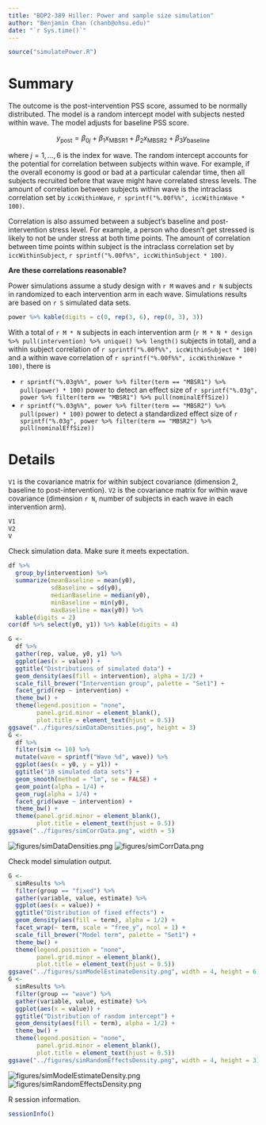 ```yaml
---
title: "BDP2-389 Hiller: Power and sample size simulation"
author: "Benjamin Chan (chanb@ohsu.edu)"
date: "`r Sys.time()`"
---
```


```r
source("simulatePower.R")
```

# Summary

The outcome is the post-intervention PSS score, assumed to be normally distributed.
The model is a random intercept model with subjects nested within wave.
The model adjusts for baseline PSS score.

$$
y_\text{post} = \beta_{0j} + \beta_1 x_\text{MBSR1} + \beta_2 x_\text{MBSR2} + \beta_3 y_\text{baseline}
$$

where $j = 1, \ldots, 6$ is the index for wave.
The random intercept accounts for the potential for correlation between subjects within wave.
For example, if the overall economy is good or bad at a particular calendar time, then all subjects recruited before that wave might have correlated stress levels.
The amount of correlation between subjects within wave is the intraclass correlation set by `iccWithinWave`, `r sprintf("%.00f%%", iccWithinWave * 100)`.

Correlation is also assumed between a subject's baseline and post-intervention stress level.
For example, a person who doesn't get stressed is likely to not be under stress at both time points.
The amount of correlation between time points within subject is the intraclass correlation set by `iccWithinSubject`, `r sprintf("%.00f%%", iccWithinSubject * 100)`.

**Are these correlations reasonable?**

Power simulations assume a study design with `r M` waves and `r N` subjects in randomized to each intervention arm in each wave.
Simulations results are based on `r S` simulated data sets.

```r
power %>% kable(digits = c(0, rep(3, 6), rep(0, 3), 3))
```

With a total of `r M * N` subjects in each intervention arm 
(`r M * N * design %>% pull(intervention) %>% unique() %>% length()` subjects in total), 
and a within subject correlation of `r sprintf("%.00f%%", iccWithinSubject * 100)` 
and a within wave correlation of `r sprintf("%.00f%%", iccWithinWave * 100)`, 
there is

* `r sprintf("%.03g%%", power %>% filter(term == "MBSR1") %>% pull(power) * 100)` 
  power to detect an effect size of 
  `r sprintf("%.03g", power %>% filter(term == "MBSR1") %>% pull(nominalEffSize))`
* `r sprintf("%.03g%%", power %>% filter(term == "MBSR2") %>% pull(power) * 100)` 
  power to detect a standardized effect size of 
  `r sprintf("%.03g", power %>% filter(term == "MBSR2") %>% pull(nominalEffSize))`

# Details

`V1` is the covariance matrix for within subject covariance (dimension 2, baseline to post-intervention).
`V2` is the covariance matrix for within wave covariance (dimension `r N`, number of subjects in each wave in each intervention arm).

```r
V1
V2
V
```

Check simulation data.
Make sure it meets expectation.

```r
df %>%
  group_by(intervention) %>%
  summarize(meanBaseline = mean(y0),
            sdBaseline = sd(y0),
            medianBaseline = median(y0),
            minBaseline = min(y0),
            maxBaseline = max(y0)) %>%
  kable(digits = 2)
cor(df %>% select(y0, y1)) %>% kable(digits = 4)
```

```r
G <- 
  df %>%
  gather(rep, value, y0, y1) %>%
  ggplot(aes(x = value)) +
  ggtitle("Distributions of simulated data") +
  geom_density(aes(fill = intervention), alpha = 1/2) +
  scale_fill_brewer("Intervention group", palette = "Set1") +
  facet_grid(rep ~ intervention) +
  theme_bw() +
  theme(legend.position = "none",
        panel.grid.minor = element_blank(),
        plot.title = element_text(hjust = 0.5))
ggsave("../figures/simDataDensities.png", height = 3)
G <-
  df %>%
  filter(sim <= 10) %>%
  mutate(wave = sprintf("Wave %d", wave)) %>%
  ggplot(aes(x = y0, y = y1)) +
  ggtitle("10 simulated data sets") +
  geom_smooth(method = "lm", se = FALSE) +
  geom_point(alpha = 1/4) +
  geom_rug(alpha = 1/4) +
  facet_grid(wave ~ intervention) +
  theme_bw() +
  theme(panel.grid.minor = element_blank(),
        plot.title = element_text(hjust = 0.5))
ggsave("../figures/simCorrData.png", width = 5)
```

![figures/simDataDensities.png](figures/simDataDensities.png)
![figures/simCorrData.png](figures/simCorrData.png)

Check model simulation output.

```r
G <- 
  simResults %>%
  filter(group == "fixed") %>%
  gather(variable, value, estimate) %>%
  ggplot(aes(x = value)) +
  ggtitle("Distribution of fixed effects") +
  geom_density(aes(fill = term), alpha = 1/2) +
  facet_wrap(~ term, scale = "free_y", ncol = 1) +
  scale_fill_brewer("Model term", palette = "Set1") +
  theme_bw() +
  theme(legend.position = "none",
        panel.grid.minor = element_blank(),
        plot.title = element_text(hjust = 0.5))
ggsave("../figures/simModelEstimateDensity.png", width = 4, height = 6)
G <- 
  simResults %>%
  filter(group == "wave") %>%
  gather(variable, value, estimate) %>%
  ggplot(aes(x = value)) +
  ggtitle("Distribution of random intercept") +
  geom_density(aes(fill = term), alpha = 1/2) +
  theme_bw() +
  theme(legend.position = "none",
        panel.grid.minor = element_blank(),
        plot.title = element_text(hjust = 0.5))
ggsave("../figures/simRandomEffectsDensity.png", width = 4, height = 3)
```

![figures/simModelEstimateDensity.png](figures/simModelEstimateDensity.png)
![figures/simRandomEffectsDensity.png](figures/simRandomEffectsDensity.png)


R session information.

```r
sessionInfo()
```
